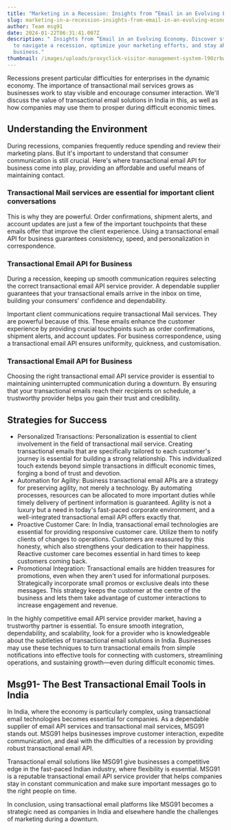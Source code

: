 ```yaml
---
title: "Marketing in a Recession: Insights from “Email in an Evolving Economy"
slug: marketing-in-a-recession-insights-from-email-in-an-evolving-economy
author: Team msg91
date: 2024-01-22T06:31:41.007Z
description: " Insights from “Email in an Evolving Economy. Discover strategies
  to navigate a recession, optimize your marketing efforts, and stay ahead in
  business."
thumbnail: /images/uploads/proxyclick-visitor-management-system-l90zrbwvcoe-unsplash.jpg
---
```


Recessions present particular difficulties for enterprises in the dynamic economy. The importance of transactional mail services grows as businesses work to stay visible and encourage consumer interaction. We'll discuss the value of transactional email solutions in India in this, as well as how companies may use them to prosper during difficult economic times.

## Understanding the Environment

During recessions, companies frequently reduce spending and review their marketing plans. But it's important to understand that consumer communication is still crucial. Here's where transactional email API for business come into play, providing an affordable and useful means of maintaining contact.

### Transactional Mail services are essential for important client conversations

This is why they are powerful. Order confirmations, shipment alerts, and account updates are just a few of the important touchpoints that these emails offer that improve the client experience. Using a transactional email API for business guarantees consistency, speed, and personalization in correspondence.

### Transactional Email API for Business

During a recession, keeping up smooth communication requires selecting the correct transactional email API service provider. A dependable supplier guarantees that your transactional emails arrive in the inbox on time, building your consumers' confidence and dependability.

Important client communications require transactional Mail services. They are powerful because of this. These emails enhance the customer experience by providing crucial touchpoints such as order confirmations, shipment alerts, and account updates. For business correspondence, using a transactional email API ensures uniformity, quickness, and customisation.

### Transactional Email API for Business

Choosing the right transactional email API service provider is essential to maintaining uninterrupted communication during a downturn. By ensuring that your transactional emails reach their recipients on schedule, a trustworthy provider helps you gain their trust and credibility.

## Strategies for Success

* Personalized Transactions: Personalization is essential to client involvement in the field of transactional mail service. Creating transactional emails that are specifically tailored to each customer's journey is essential for building a strong relationship. This individualized touch extends beyond simple transactions in difficult economic times, forging a bond of trust and devotion.
* Automation for Agility: Business transactional email APIs are a strategy for preserving agility, not merely a technology. By automating processes, resources can be allocated to more important duties while timely delivery of pertinent information is guaranteed. Agility is not a luxury but a need in today's fast-paced corporate environment, and a well-integrated transactional email API offers exactly that.
* Proactive Customer Care: In India, transactional email technologies are essential for providing responsive customer care. Utilize them to notify clients of changes to operations. Customers are reassured by this honesty, which also strengthens your dedication to their happiness. Reactive customer care becomes essential in hard times to keep customers coming back.
* Promotional Integration: Transactional emails are hidden treasures for promotions, even when they aren't used for informational purposes. Strategically incorporate small promos or exclusive deals into these messages. This strategy keeps the customer at the centre of the business and lets them take advantage of customer interactions to increase engagement and revenue.

In the highly competitive email API service provider market, having a trustworthy partner is essential. To ensure smooth integration, dependability, and scalability, look for a provider who is knowledgeable about the subtleties of transactional email solutions in India. Businesses may use these techniques to turn transactional emails from simple notifications into effective tools for connecting with customers, streamlining operations, and sustaining growth—even during difficult economic times.

## Msg91- The Best Transactional Email Tools in India

In India, where the economy is particularly complex, using transactional email technologies becomes essential for companies. As a dependable supplier of email API services and transactional mail services, MSG91 stands out. MSG91 helps businesses improve customer interaction, expedite communication, and deal with the difficulties of a recession by providing robust transactional email API.

Transactional email solutions like MSG91 give businesses a competitive edge in the fast-paced Indian industry, where flexibility is essential. MSG91 is a reputable transactional email API service provider that helps companies stay in constant communication and make sure important messages go to the right people on time.

In conclusion, using transactional email platforms like MSG91 becomes a strategic need as companies in India and elsewhere handle the challenges of marketing during a downturn.